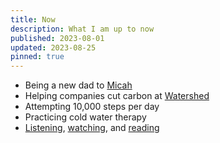 ```yaml
---
title: Now
description: What I am up to now
published: 2023-08-01
updated: 2023-08-25
pinned: true
---
```


- Being a new dad to [Micah](/micah-lee-carpenter)
- Helping companies cut carbon at [Watershed](/watershed)
- Attempting 10,000 steps per day
- Practicing cold water therapy
- [Listening](/listening), [watching](/watching), and [reading](/reading)
